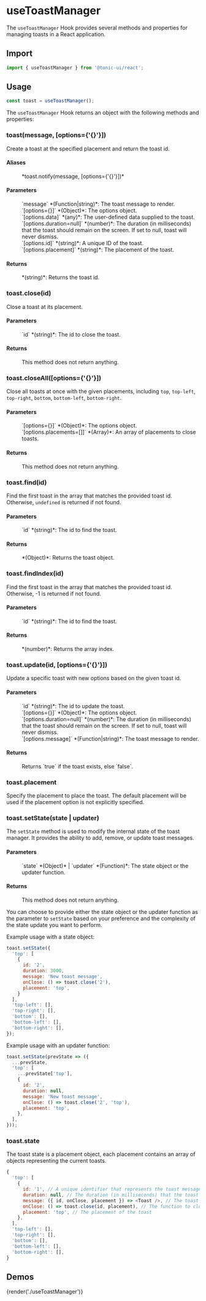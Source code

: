 # useToastManager

The `useToastManager` Hook provides several methods and properties for managing toasts in a React application.

## Import

```js
import { useToastManager } from '@tonic-ui/react';
```

## Usage

```js
const toast = useToastManager();
```

The `useToastManager` Hook returns an object with the following methods and properties:

### toast(message, [options={'{}'}])

Create a toast at the specified placement and return the toast id.

#### Aliases

<dl>
  <dd>*toast.notify(message, [options={'{}'}])*</dd>
</dl>

#### Parameters

<dl>
  <dd>`message` *(Function|string)*: The toast message to render.</dd>
  <dd>`[options={}]` *(Object)*: The options object.</dd>
  <dd>`[options.data]` *(any)*: The user-defined data supplied to the toast.</dd>
  <dd>`[options.duration=null]` *(number)*: The duration (in milliseconds) that the toast should remain on the screen. If set to null, toast will never dismiss.</dd>
  <dd>`[options.id]` *(string)*: A unique ID of the toast.</dd>
  <dd>`[options.placement]` *(string)*: The placement of the toast.</dd>
</dl>

#### Returns

<dl>
  <dd>*(string)*: Returns the toast id.</dd>
</dl>

### toast.close(id)

Close a toast at its placement.

#### Parameters

<dl>
  <dd>`id` *(string)*: The id to close the toast.</dd>
</dl>

#### Returns

<dl>
  <dd>This method does not return anything.</dd>
</dl>

### toast.closeAll([options={'{}'}])

Close all toasts at once with the given placements, including `top`, `top-left`, `top-right`, `bottom`, `bottom-left`, `bottom-right`.

#### Parameters

<dl>
  <dd>`[options={}]` *(Object)*: The options object.</dd>
  <dd>`[options.placements=[]]` *(Array)*: An array of placements to close toasts.</dd>
</dl>

#### Returns

<dl>
  <dd>This method does not return anything.</dd>
</dl>

### toast.find(id)

Find the first toast in the array that matches the provided toast id. Otherwise, `undefined` is returned if not found.

#### Parameters

<dl>
  <dd>`id` *(string)*: The id to find the toast.</dd>
</dl>

#### Returns

<dl>
  <dd>*(Object)*: Returns the toast object.</dd>
</dl>

### toast.findIndex(id)

Find the first toast in the array that matches the provided toast id. Otherwise, -1 is returned if not found.

#### Parameters

<dl>
  <dd>`id` *(string)*: The id to find the toast.</dd>
</dl>

#### Returns

<dl>
  <dd>*(number)*: Returns the array index.</dd>
</dl>

### toast.update(id, [options={'{}'}])

Update a specific toast with new options based on the given toast id.

#### Parameters

<dl>
  <dd>`id` *(string)*: The id to update the toast.</dd>
  <dd>`[options={}]` *(Object)*: The options object.</dd>
  <dd>`[options.duration=null]` *(number)*: The duration (in milliseconds) that the toast should remain on the screen. If set to null, toast will never dismiss.</dd>
  <dd>`[options.message]` *(Function|string)*: The toast message to render.</dd>
</dl>

#### Returns

<dl>
  <dd>Returns `true` if the toast exists, else `false`.</dd>
</dl>

### toast.placement

Specify the placement to place the toast. The default placement will be used if the placement option is not explicitly specified.

### toast.setState(state | updater)

The `setState` method is used to modify the internal state of the toast manager. It provides the ability to add, remove, or update toast messages.

#### Parameters

<dl>
  <dd>`state` *(Object)* | `updater` *(Function)*: The state object or the updater function.</dd>
</dl>

#### Returns

<dl>
  <dd>This method does not return anything.</dd>
</dl>

You can choose to provide either the state object or the updater function as the parameter to `setState` based on your preference and the complexity of the state update you want to perform.

Example usage with a state object:

```js
toast.setState({
  'top': [
    {
      id: '2',
      duration: 3000,
      message: 'New toast message',
      onClose: () => toast.close('2'),
      placement: 'top',
    }
  ],
  'top-left': [],
  'top-right': [],
  'bottom': [],
  'bottom-left': [],
  'bottom-right': [],
});
```

Example usage with an updater function:

```js
toast.setState(prevState => ({
  ...prevState,
  'top': [
    ...prevState['top'],
    {
      id: '2',
      duration: null,
      message: 'New toast message',
      onClose: () => toast.close('2', 'top'),
      placement: 'top',
    },
  ],
}));
```

### toast.state

The toast state is a placement object, each placement contains an array of objects representing the current toasts.

```js
{
  'top': [
    {
      id: '1', // A unique identifier that represents the toast message
      duration: null, // The duration (in milliseconds) that the toast should remain on the screen. If set to null, toast will never dismiss.
      message: ({ id, onClose, placement }) => <Toast />, // The toast message to render
      onClose: () => toast.close(id, placement), // The function to close the toast
      placement: 'top', // The placement of the toast
    },
  ],
  'top-left': [],
  'top-right': [],
  'bottom': [],
  'bottom-left': [],
  'bottom-right': [],
}
```

## Demos

{render('./useToastManager')}
